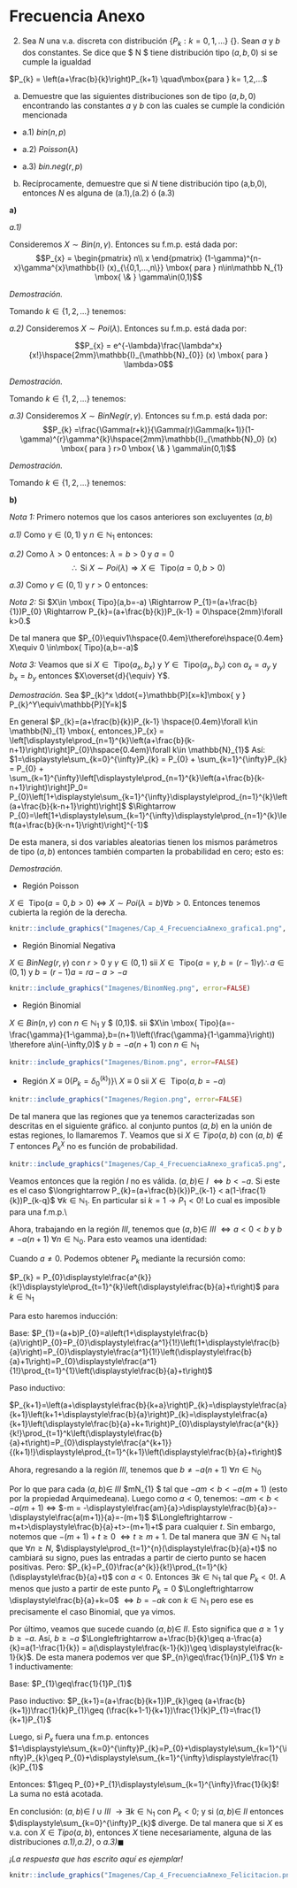 # Frecuencia Anexo

2. Sea $N$ una v.a. discreta con distribución $\{P_{k}: k= 0,1,...\}$ {}. Sean $a$ y $b$ dos constantes. Se dice que $ N $  tiene distribución tipo $(a,b,0)$ si se cumple la igualdad 

$P_{k} = \left(a+\frac{b}{k}\right)P_{k+1} \quad\mbox{para } k= 1,2,...$


a) Demuestre que las siguientes distribuciones son de tipo $(a,b,0)$ encontrando las constantes $a$ y $b$ con las cuales se cumple la condición mencionada


- a.1) $bin(n,p)$


- a.2) $Poisson(\lambda)$


- a.3) $bin. neg(r,p)$

b) Recíprocamente, demuestre que si $N$  tiene distribución tipo (a,b,0), entonces $N$  es alguna de (a.1),(a.2) ó (a.3)

**a)**

_a.1)_

Consideremos $X\sim{ Bin (n, \gamma) }$. Entonces su f.m.p. está dada por:
$$P_{x} =
    \begin{pmatrix}
        n\\
        x
    \end{pmatrix} 
    (1-\gamma)^{n-x}\gamma^{x}\mathbb{I} (x)_{\{0,1,...,n\}} \mbox{ para } n\in\mathbb N_{1}  \mbox{ \& }  \gamma\in(0,1)$$
    
_Demostración._

Tomando $k\in\{1,2,...\}$ tenemos:

\begin{eqnarray*}
    \frac{P_k}{P_{k-1}}&=&\frac{\begin{pmatrix}
        n\\
        k
    \end{pmatrix}(1-\gamma)^{n-k}\gamma^k}{\begin{pmatrix}
        n\\
        k-1
    \end{pmatrix}(1-\gamma)^{n-k+1}\gamma^{k-1}}\mathbb{I}_{1,2,...,n}(k)=\frac{\frac{n!}{(n-k)!k!}}{\frac{n!}{(n-k+1)(k-1)}}\frac{\gamma}{1-\gamma}=\frac{(n-k+1)!(k-1)!}{(n-k)!k!}\frac{\gamma}{1-\gamma}\\
    &=&\frac{n-k+1}{k}\cdot\frac{\gamma}{1-\gamma}=-\frac{\gamma}{1-\gamma}+\frac{(n+1)\left(\frac{\gamma}{1-\gamma}\right)}{k}=a+\frac{b}{k}{\left\{\begin{array}{lcc}
         \text{Tomando} \\
         a=-\frac{\gamma}{1-\gamma}\mbox{ \& } b=(n+1)\left(\frac{\gamma}{q-\gamma}\right)
    \end{array}\right.}\\
    \therefore P_k&=&\left(a+\frac{b}{k}\right)P_{k-1}\mbox{ con } a=-\frac{\gamma}{1-\gamma}\mbox{ \& } b=(n+1)\left(\frac{\gamma}{1-\gamma}\right)\hspace{0.5em} \forall\hspace{0.4em} k \in\{1,2,...\}_{\hspace{0.5em}\square}
\end{eqnarray*}

_a.2)_ Consideremos $X\sim{ Poi (\lambda) }$. Entonces su f.m.p. está dada por:

$$P_{x} =
    e^{-\lambda}\frac{\lambda^x}{x!}\hspace{2mm}\mathbb{I}_{\mathbb{N}_{0}} (x) \mbox{ para } \lambda>0$$
    
  _Demostración._
  
  Tomando $k\in\{1,2,...\}$ tenemos:
  
  \begin{eqnarray*}
    \frac{P_{k}}{P_{k-1}} = \frac{e^{-\lambda}\frac{\lambda^k}{k!}}{e^{-\lambda}\frac{\lambda^{k-1}}{(k-1)!}}\mathbb{I}_{\{1,2,...\}}(k)=\frac{\lambda}{k}=a+\frac{b}{k}\quad{\left\{\begin{array}{lcc}
          \text{Tomando $a=0$ & $b=\lambda$}\\
    \end{array}\right.}\\
    \therefore P_k=\left(a+\frac{b}{k}\right)P_{k-1} \mbox{ con } a=0 \mbox{ \& } b=\lambda.\hspace{0.5em} \forall\hspace{0.4em} k\in\{1,2,...\}_{\hspace{0.5em}\blacksquare}
\end{eqnarray*}

_a.3)_ Consideremos $X\sim{ BinNeg (r,\gamma) }$. Entonces su f.m.p. está dada por:
$$P_{k} =\frac{\Gamma(r+k)}{\Gamma(r)\Gamma(k+1)}(1-\gamma)^{r}\gamma^{k}\hspace{2mm}\mathbb{I}_{\mathbb{N}_0} (x) \mbox{ para } r>0 \mbox{ \& } \gamma\in(0,1)$$

_Demostración._

Tomando $k\in\{1,2,...\}$ tenemos:

\begin{eqnarray*}
    \frac{P_k}{P_{k-1}}&=&\frac{\frac{\Gamma(r+k)}{{\Gamma(r)}\Gamma(k+1)}{(1-\gamma)^r}\gamma^k}{\frac{\Gamma(r+k-1)}{{\Gamma(r)}\Gamma(k)}{(1-\gamma)^r}\gamma^{k-1}}=\frac{\Gamma(r+k)\Gamma(k)}{\Gamma(k+1)\Gamma(r+k-1)}\gamma=\frac{(r+k-1){\Gamma(r+k-1)}{\Gamma(k)}}{k{\Gamma(k)}{\Gamma(r+k-1)}}\gamma\\
    &=&\frac{r+k-1}{k}\gamma=\gamma+\frac{r-1}{k}\gamma=a+\frac{b}{k}\quad{\left\{\begin{array}{lcc}
          \text{Tomando $a=\gamma$ \& $b=(r-1)\gamma$}\\
    \end{array}\right.}\\
    \therefore P_k&=&\left(a+\frac{b}{k}\right)P_{k-1} \mbox{ con } a=\gamma \mbox{ \& } b=(r-1)\gamma\hspace{0.5em}\forall k \in \{1,2,...\}_{\hspace{0.5em}\blacksquare}
\end{eqnarray*}

**b)**

_Nota 1:_ Primero notemos que los casos anteriores son excluyentes $(a,b)$

_a.1)_ Como $\gamma\in(0,1)$ y $n\in\mathbb N_{1}$ entonces:
\begin{eqnarray*}
    &\frac{\gamma}{1-\gamma}>0 \Longleftrightarrow -\frac{\gamma}{1-\gamma}=a<0 \mbox{ y } (n+1)\left(\frac{\gamma}{1-\gamma}\right)=b>0 \\
    &\therefore \mbox{Si } X\sim{Bin(n,p)}\Rightarrow X\in \mbox{ Tipo}(a=0,b>0)
\end{eqnarray*}

_a.2)_ Como $\lambda>0$ entonces: $\lambda=b>0$ y $a=0$
$$\therefore\mbox{ Si } X\sim{Poi(\lambda)} \Rightarrow X\in \mbox{ Tipo}(a=0,b>0)$$

_a.3)_ Como $\gamma\in(0,1)$ y $r>0$ entonces:
\begin{eqnarray*}
    &\gamma=a\in(0,1)\mbox{ y }(r-1)\gamma = b\geq 0\\
    &\therefore\mbox{ Si } X\sim{BinNeg(\gamma,r)} \Rightarrow X\in \mbox{ Tipo}(a\in(0,1),b\geq0)
\end{eqnarray*}

_Nota 2:_ Si $X\in \mbox{ Tipo}(a,b=-a) \Rightarrow P_{1}=(a+\frac{b}{1})P_{0} \Rightarrow P_{k}=(a+\frac{b}{k})P_{k-1} = 0\hspace{2mm}\forall k>0.$

De tal manera que $P_{0}\equiv1\hspace{0.4em}\therefore\hspace{0.4em} X\equiv 0 \in\mbox{ Tipo}(a,b=-a)$

_Nota 3:_ Veamos que si $X\in \mbox{ Tipo} (a_{x},b_{x}) \mbox{ y } Y\in \mbox{ Tipo}(a_{y},b_{y}) \mbox{ con } a_{x}=a_{y} \mbox{ y } b_{x}=b_{y} \mbox{ entonces }$$X\overset{d}{\equiv} Y$.

_Demostración._ Sea $P_{k}^x \ddot{=}\mathbb{P}[x=k]\mbox{ y } P_{k}^Y\equiv\mathbb{P}[Y=k]$

En general $P_{k}=(a+\frac{b}{k})P_{k-1} \hspace{0.4em}\forall k\in \mathbb{N}_{1} \mbox{, entonces,}P_{x} = \left[\displaystyle\prod_{n=1}^{k}\left(a+\frac{b}{k-n+1}\right)\right]P_{0}\hspace{0.4em}\forall k\in \mathbb{N}_{1}$
Así: $1=\displaystyle\sum_{k=0}^{\infty}P_{k} = P_{0} + \sum_{k=1}^{\infty}P_{k} = P_{0} + \sum_{k=1}^{\infty}\left[\displaystyle\prod_{n=1}^{k}\left(a+\frac{b}{k-n+1}\right)\right]P_0= P_{0}\left[1+\displaystyle\sum_{k=1}^{\infty}\displaystyle\prod_{n=1}^{k}\left(a+\frac{b}{k-n+1}\right)\right]$
$\Rightarrow P_{0}=\left[1+\displaystyle\sum_{k=1}^{\infty}\displaystyle\prod_{n=1}^{k}\left(a+\frac{b}{k-n+1}\right)\right]^{-1}$ 

De esta manera, si dos variables aleatorias tienen los mismos parámetros de tipo $(a,b)$ entonces también comparten la probabilidad en cero; esto es:

\begin{eqnarray*}
    P_{0}^{X}&=&\left[1+\displaystyle\sum_{k=1}^{\infty}\displaystyle\prod_{n=1}^{k}\left(a_{X}+\frac{b_{X}}{k-n+1}\right)\right]^{-1} = \left[1+\displaystyle\sum_{k=1}^{\infty}\displaystyle\prod_{n=1}^{k}\left(a_{Y}+\frac{b_{Y}}{k-n+1}\right)\right]^{-1} = P_{0}^{Y}\\
    \mbox{Luego: }P_{k}^{X}&=&\left[\displaystyle\prod_{n=1}^{k}\left(a_{X}+\frac{b_{X}}{k-n+1}\right)\right]P_{0}^{X} = \left[\prod_{n=1}^{k}\left(a_{Y}+\frac{b_{Y}}{k-n+1}\right)\right]P_{0}^{Y} = P_{k}^{Y} \hspace{0.4em}\forall k\in\mathbb{N}_{1}\\
    \therefore P_k^X&=&P_k^Y\hspace{0.4em}\forall k\in\mathbb{N}_0 \mbox{ y por lo tanto } X\overset{d}{\equiv} Y_{\hspace{0.5em}\blacksquare}
\end{eqnarray*}

_Demostración._

- Región Poisson

$X\in\mbox{ Tipo} (a=0,b>0) \Leftrightarrow X \sim Poi(\lambda=b) \forall b>0$. Entonces tenemos cubierta la región de la derecha.

```r
knitr::include_graphics("Imagenes/Cap_4_FrecuenciaAnexo_grafica1.png", error=FALSE)
```

- Región Binomial Negativa

$X\in BinNeg(r,\gamma)$ con $r>0$ y $\gamma\in(0,1)$ sii $X\in \mbox{ Tipo}(a=\gamma,b=(r-1)\gamma)
\therefore a\in(0,1)$ y $b=(r-1)a=ra-a>-a$


```r
knitr::include_graphics("Imagenes/BinomNeg.png", error=FALSE)
```

- Región Binomial 

$X\in Bin(n,\gamma)$ con $n\in \mathbb N_{1}$ y $ \gamma\in(0,1)$. sii $X\in \mbox{ Tipo}(a=-\frac{\gamma}{1-\gamma},b=(n+1)\left(\frac{\gamma}{1-\gamma}\right)) \therefore a\in(-\infty,0)$ y $b=-a(n+1)$ con $n\in\mathbb{N}_{1}$

```r
knitr::include_graphics("Imagenes/Binom.png", error=FALSE)
```

- Región $X\equiv0 (P_{k}=\delta_{0}^{(k)})$}\\
$X\equiv0$ sii $X\in\mbox{ Tipo}(a,b=-a)$

```r
knitr::include_graphics("Imagenes/Region.png", error=FALSE)
```

De tal manera que las regiones que ya tenemos caracterizadas son descritas en el siguiente gráfico. al conjunto puntos $(a,b)$ en la unión de estas regiones, lo llamaremos $T$. Veamos que si $X\in Tipo(a,b)$ con $(a,b)\notin T$ entonces $P_{k}^{\chi}$ no es función de probabilidad.

```r
knitr::include_graphics("Imagenes/Cap_4_FrecuenciaAnexo_grafica5.png", error=FALSE)
```


Veamos entonces que la región _I_ no es válida. $(a,b)\in$ _I_ $\Longleftrightarrow b<-a$. Si este es el caso $\longrightarrow P_{k}=(a+\frac{b}{k})P_{k-1} < a(1-\frac{1}{k})P_{k-q}$ $\forall k\in\mathbb N_{1}$. En particular si $k=1 \longrightarrow P_{1}<0$! Lo cual es imposible para una f.m.p.\\

Ahora, trabajando en la región _III_, tenemos que $(a,b)\in$ _III_ $\Longleftrightarrow a<0<b$ y $b\neq -a(n+1)$ $\forall n\in\mathbb N_{0}$. Para esto veamos una identidad:

Cuando $a\neq0$. Podemos obtener $P_{k}$ mediante la recursión como:

$P_{k} = P_{0}\displaystyle\frac{a^{k}}{k!}\displaystyle\prod_{t=1}^{k}\left(\displaystyle\frac{b}{a}+t\right)$ para $k\in\mathbb N_{1}$

Para esto haremos inducción:

Base: $P_{1}=(a+b)P_{0}=a\left(1+\displaystyle\frac{b}{a}\right)P_{0}=P_{0}\displaystyle\frac{a^1}{1!}\left(1+\displaystyle\frac{b}{a}\right)=P_{0}\displaystyle\frac{a^1}{1!}\left(\displaystyle\frac{b}{a}+1\right)=P_{0}\displaystyle\frac{a^1}{1!}\prod_{t=1}^{1}\left(\displaystyle\frac{b}{a}+t\right)$

Paso inductivo: 

$P_{k+1}=\left(a+\displaystyle\frac{b}{k+a}\right)P_{k}=\displaystyle\frac{a}{k+1}\left(k+1+\displaystyle\frac{b}{a}\right)P_{k}=\displaystyle\frac{a}{k+1}\left(\displaystyle\frac{b}{a}+k+1\right)P_{0}\displaystyle\frac{a^{k}}{k!}\prod_{t=1}^k\left(\displaystyle\frac{b}{a}+t\right)=P_{0}\displaystyle\frac{a^{k+1}}{(k+1)!}\displaystyle\prod_{t=1}^{k+1}\left(\displaystyle\frac{b}{a}+t\right)$

Ahora, regresando a la región _III_, tenemos que $b\neq-a(n+1)$ $\forall n\in\mathbb N_{0}$

Por lo que para cada $(a,b)\in$ _III_ $\exists m\in\mathbb N_{1} $ tal que $-am<b<-a(m+1)$ (esto por la propiedad Arquimedeana). Luego como $a<0$, tenemos: $-am<b<-a(m+1)$ $\Longleftrightarrow$ $-m = -\displaystyle\frac{am}{a}>\displaystyle\frac{b}{a}>-\displaystyle\frac{a(m+1)}{a}=-(m+1)$ $\Longleftrightarrow -m+t>\displaystyle\frac{b}{a}+t>-(m+1)+t$ para cualquier $t$. Sin embargo, notemos que $-(m+1)+t\geq0$ $\Longleftrightarrow t\geq m+1$. De tal manera que $\exists N\in\mathbb N_{1}$ tal que $\forall n\geq N$, $\displaystyle\prod_{t=1}^{n}(\displaystyle\frac{b}{a}+t)$ no cambiará su signo, pues las entradas a partir de cierto punto se hacen positivas. Pero: $P_{k}=P_{0}\frac{a^{k}}{k!}\prod_{t=1}^{k}(\displaystyle\frac{b}{a}+t)$ con $a<0$. Entonces $\exists k\in \mathbb N_{1}$ tal que $P_{k}<0$!. A menos que justo a partir de este punto $P_{k}=0$ $\Longleftrightarrow \displaystyle\frac{b}{a}+k=0$ $\Longleftrightarrow b=-ak$ con $k\in\mathbb N_{1}$ pero ese es precisamente el caso Binomial, que ya vimos.

Por último, veamos que sucede cuando $(a,b)\in$ _II_. Esto significa que $a\geq1$ y $b\geq-a$. Así, $b\geq-a$ $\Longleftrightarrow a+\frac{b}{k}\geq a-\frac{a}{k}=a(1-\frac{1}{k}) = a(\displaystyle\frac{k-1}{k})\geq \displaystyle\frac{k-1}{k}$. De esta manera podemos ver que $P_{n}\geq\frac{1}{n}P_{1}$ $\forall n \geq 1$ inductivamente:

Base: $P_{1}\geq\frac{1}{1}P_{1}$

Paso inductivo: $P_{k+1}=(a+\frac{b}{k+1})P_{k}\geq (a+\frac{b}{k+1})\frac{1}{k}P_{1}\geq (\frac{k+1-1}{k+1})\frac{1}{k}P_{1}=\frac{1}{k+1}P_{1}$

Luego, si $P_{x}$ fuera una f.m.p. entonces $1=\displaystyle\sum_{k=0}^{\infty}P_{k}=P_{0}+\displaystyle\sum_{k=1}^{\infty}P_{k}\geq P_{0}+\displaystyle\sum_{k=1}^{\infty}\displaystyle\frac{1}{k}P_{1}$


Entonces: $1\geq P_{0}+P_{1}\displaystyle\sum_{k=1}^{\infty}\frac{1}{k}$! La suma no está acotada.

En conclusión: $(a,b)\in$ _I_ $\cup$ _III_ $\longrightarrow \exists k \in\mathbb N_{1}$ con $P_{k}<0$; y si $(a,b)\in$ _II_ entonces $\displaystyle\sum_{k=0}^{\infty}P_{k}$ diverge. De tal manera que si $X$ es v.a. con $X\in Tipo(a,b)$, entonces $X$ tiene necesariamente, alguna de las distribuciones _a.1),a.2)_, o _a.3)_$\blacksquare$

_¡La respuesta que has escrito aquí es ejemplar!_

```r
knitr::include_graphics("Imagenes/Cap_4_FrecuenciaAnexo_Felicitacion.png", error=FALSE)
```



